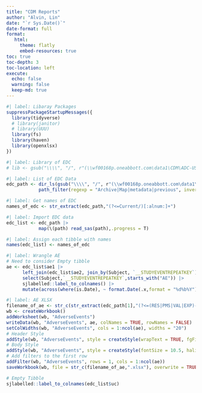 ```yaml
---
title: "CDM Reports"
author: "Alvin, Lin"
date: "`r Sys.Date()`"
date-format: full
format:
   html:
     theme: flatly
     embed-resources: true
toc: true
toc-depth: 3
toc-location: left
execute:
  echo: false
  warning: false
  keep-md: true
---
```


<!-- EDC \\wf00168p.oneabbott.com\data1\CDM\ADC-US-RES-22225 -->

<!-- \\wf00168p.oneabbott.com\data1\CDM\ADC-US-RES-22225\SE30_Glu\OpenClinica\Current -->

```r
#| label: Libaray Packages 
suppressPackageStartupMessages({
  library(tidyverse)
  # library(janitor)
  # library(UUU)
  library(fs)
  library(haven)
  library(openxlsx)
})
```

```r
#| label: Library of EDC
# lib <- gsub("\\\\", "/", r"(\\wf00168p.oneabbott.com\data1\CDM\ADC-US-RES-22225\SE30_Glu\OpenClinica\Current)")
```

```r
#| label: List of EDC Data
edc_path <- dir_ls(gsub("\\\\", "/", r"(\\wf00168p.oneabbott.com\data1\CDM\ADC-US-RES-22225\SE30_Glu\OpenClinica\Current)"), recurse = T, regexp = ".sas7bdat$") |> 
            path_filter(regexp = "Archive|Map|metadata|previous", invert = T, ignore.case = T)
```

<!-- Output \\wf00168p.oneabbott.com\data1\CDM\ADC-US-RES-22225\SE30_Glu\CDM_Reports -->

```r
#| label: Get names of EDC
names_of_edc <- str_extract(edc_path,"(?<=Current/)[:alnum:]+")
```

```r
#| label: Import EDC data
edc_list <- edc_path |> 
            map(\(path) read_sas(path),.progress = T)
```

```r
#| label: Assign each tibble with names
names(edc_list) <- names_of_edc
```

```r
#| label: Wrangle AE
# Need to consider Empty tibble
ae <- edc_list$ae1 |> 
      left_join(edc_list$ae2, join_by(Subject, `__STUDYEVENTREPEATKEY`)) |> 
      select(Subject,`__STUDYEVENTREPEATKEY`,starts_with("AE")) |> 
      sjlabelled::label_to_colnames() |> 
      mutate(across(where(is.Date), ~ format.Date(.x,format = "%d%b%Y")))
```

```r
#| label: AE XLSX
filename_of_ae <- str_c(str_extract(edc_path[1],"(?<=(RES|PMS|VAL|EXP)-)[:digit:]+"),"Adverse_Event_Report", Sys.getenv("USERNAME"),format(Sys.time(), "%Y%m%d_%H%M%S"),sep = "_")
wb <- createWorkbook()
addWorksheet(wb, "AdverseEvents")
writeData(wb, "AdverseEvents", ae, colNames = TRUE, rowNames = FALSE)
setColWidths(wb, "AdverseEvents", cols = 1:ncol(ae), widths = "20")
# Header Style
addStyle(wb, "AdverseEvents", style = createStyle(wrapText = TRUE, fgFill = "#EDF2F9", halign = "center", fontColour = "#112277", textDecoration = "bold", border = "TopBottomLeftRight", borderStyle = "thin"), rows = 1, cols = 1:ncol(ae))
# Body Style
addStyle(wb, "AdverseEvents", style = createStyle(fontSize = 10.5, halign = "left", valign = "center", wrapText = TRUE, border = "TopBottomLeftRight", borderStyle = "thin"), rows = 2:(nrow(ae)+1), cols = 1:ncol(ae), gridExpand = TRUE)
# Add filters to the first row
addFilter(wb, "AdverseEvents", rows = 1, cols = 1:ncol(ae))
saveWorkbook(wb, file = str_c(filename_of_ae,".xlsx"), overwrite = TRUE)
```

```r
# Empty Tibble
sjlabelled::label_to_colnames(edc_list$uc)
```

